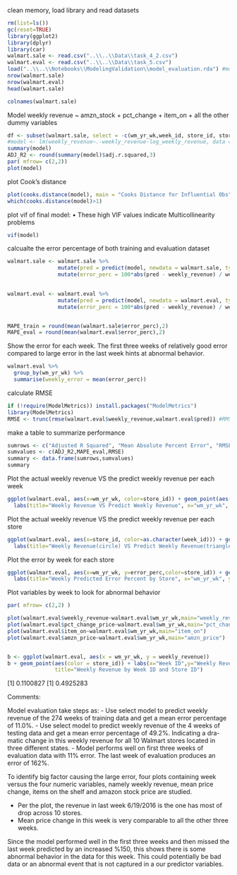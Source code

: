clean memory, load library and read datasets
```r
rm(list=ls())
gc(reset=TRUE)
library(ggplot2)
library(dplyr)
library(car)
walmart.sale <- read.csv("..\\..\\Data\\task_4_2.csv")
walmart.eval <- read.csv("..\\..\\Data\\task_5.csv")
load("..\\..\\Notebooks\\ModelingValidation\\model_evaluation.rda") #model from validation
nrow(walmart.sale)
nrow(walmart.eval)
head(walmart.sale)
```
```r
colnames(walmart.sale)
```


Model weekly revenue ~ amzn_stock + pct_change + item_on + all the other dummy variables
```r

df <- subset(walmart.sale, select = -c(wm_yr_wk,week_id, store_id, store_id_CA_1, price_CA, price_WI, price_TX, log_amzn_price,log_gas_price, log_pct_change))
#model <- lm(weekly_revenue~.-weekly_revenue-log_weekly_revenue, data = df) #same as model from validation
summary(model)
ADJ_R2 <- round(summary(model)$adj.r.squared,3)
par( mfrow= c(2,2))
plot(model)

```


plot Cook's distance
```r
plot(cooks.distance(model), main = "Cooks Distance for Influential Obs")
which(cooks.distance(model)>1)
```

plot vif of final model: • These high VIF values indicate Multicollinearity problems
```r
vif(model)
```


calcualte the error percentage of both training and evaluation dataset
```r
walmart.sale <- walmart.sale %>% 
                mutate(pred = predict(model, newdata = walmart.sale, type = 'response')) %>% 
                mutate(error_perc = 100*abs(pred - weekly_revenue) / weekly_revenue) 
             

walmart.eval <- walmart.eval %>% 
                mutate(pred = predict(model, newdata = walmart.eval, type = 'response')) %>% 
                mutate(error_perc = 100*abs(pred - weekly_revenue) / weekly_revenue) 


MAPE_train = round(mean(walmart.sale$error_perc),2)
MAPE_eval = round(mean(walmart.eval$error_perc),2)
``` 


Show the error for each week. The first three weeks of relatively good error compared to large error in the last week hints at abnormal behavior.
```r
walmart.eval %>% 
  group_by(wm_yr_wk) %>%
  summarise(weekly_error = mean(error_perc))
``` 
calculate RMSE
```r
if (!require(ModelMetrics)) install.packages("ModelMetrics")
library(ModelMetrics)
RMSE <- trunc(rmse(walmart.eval$weekly_revenue,walmart.eval$pred)) #RMSE gives more weight to large errors, used where large errors undesirable.
```
 

make a table to summarize performance
```r
sumrows <- c("Adjusted R Squared", "Mean Absolute Percent Error", "RMSE" )
sumvalues <- c(ADJ_R2,MAPE_eval,RMSE)
summary <- data.frame(sumrows,sumvalues)
summary
```


Plot the actual weekly revenue VS the predict weekly revenue per each week
```r

ggplot(walmart.eval, aes(x=wm_yr_wk, color=store_id)) + geom_point(aes(y=weekly_revenue),position = position_dodge2(w=0.3),size=6) + geom_point(aes(y = pred),position = position_dodge2(w=0.4),size=4,shape = 17) +
  labs(title="Weekly Revenue VS Predict Weekly Revenue", x="wm_yr_wk", y="Walmart weekly revenue")

```

Plot the actual weekly revenue VS the predict weekly revenue per each store
```r

ggplot(walmart.eval, aes(x=store_id, color=as.character(week_id))) + geom_point(aes(y=weekly_revenue),size=5, position = position_dodge2(w=1) ) + geom_point(aes(y = pred), position = position_dodge(w=1),size=5,shape = 17,) +
  labs(title="Weekly Revenue(circle) VS Predict Weekly Revenue(triangle)", x="Store_ID", y="Walmart weekly revenue")

```
Plot the error by week for each store
```r

ggplot(walmart.eval, aes(x=wm_yr_wk, y=error_perc,color=store_id)) + geom_point(size=5, position = position_dodge2(w=0.3))  +
  labs(title="Weekly Predicted Error Percent by Store", x="wm_yr_wk", y="Error Percent")

```
Plot variables by week to look for abnormal behavior
```r
par( mfrow= c(2,2) )

plot(walmart.eval$weekly_revenue~walmart.eval$wm_yr_wk,main="weekly_revenue")
plot(walmart.eval$pct_change_price~walmart.eval$wm_yr_wk,main="pct_change_price")
plot(walmart.eval$item_on~walmart.eval$wm_yr_wk,main="item_on")
plot(walmart.eval$amzn_price~walmart.eval$wm_yr_wk,main="amzn_price")


b <- ggplot(walmart.eval, aes(x = wm_yr_wk, y = weekly_revenue))
b + geom_point(aes(color = store_id)) + labs(x="Week ID",y="Weekly Revenue",
               title="Weekly Revenue by Week ID and Store ID")
```
[1] 0.1100827
[1] 0.4925283


Comments:

Model evaluation take steps as:
- Use select model to predict weekly revenue of the 274 weeks of training data and get a mean error percentage of 11.0%.
- Use select model to predict weekly revenue of the 4 weeks of testing data and get a mean error percentage of 49.2%. Indicating a dra-matic change in this weekly revenue for all 10 Walmart stores located in three different states.
- Model performs well on first three weeks of evaluation data with 11% error. The last week of evaluation produces an error of 162%.

To identify big factor causing the large error, four plots containing week versus the four numeric variables, namely weekly revenue, mean price change, items on the shelf and amazon stock price are studied. 

- Per the plot, the revenue in last week 6/19/2016 is the one has most of drop across 10 stores. 
- Mean price change in this week is very comparable to all the other three weeks. 


Since the model performed well in the first three weeks and then missed the last week predicted by an increased %150, this shows there is some abnormal behavior in the data for this week. This could potentially be bad data or an abnormal event that is not captured in a our predictor variables.